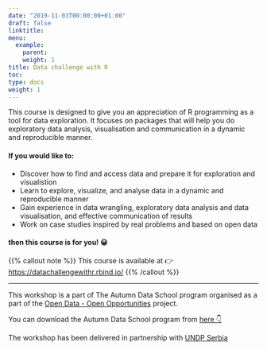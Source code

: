 ```yaml
---
date: "2019-11-03T00:00:00+01:00"
draft: false
linktitle:
menu:
  example:
    parent: 
    weight: 1
title: Data challenge with R
toc: 
type: docs
weight: 1
---
```


This course is designed to give you an appreciation of R programming as a tool for data exploration. It focuses on packages that will help you do exploratory data analysis, visualisation and communication in a dynamic and reproducible manner.

#### If you would like to:

- Discover how to find and access data and prepare it for exploration and visualistion
- Learn to explore, visualize, and analyse data in a dynamic and reproducible manner
- Gain experience in data wrangling, exploratory data analysis and data visualisation, and effective communication of results
- Work on case studies inspired by real problems and based on open data

#### then this course is for you! 😀


{{% callout note %}}
This course is available at 👉 <https://datachallengewithr.rbind.io/>
{{% /callout %}}

---
This workshop is a part of The Autumn Data School program organised as a part of the [Open Data - Open Opportunities](https://www.rs.undp.org/content/serbia/en/home/projects/opendata.html) project.

You can download the Autumn Data School program from [here 👇](https://www.rs.undp.org/content/dam/serbia/undp_rs_Program%20Radionice_Open%20Data-1.pdf)

The workshop has been delivered in partnership with [UNDP Serbia](http://www.rs.undp.org)
